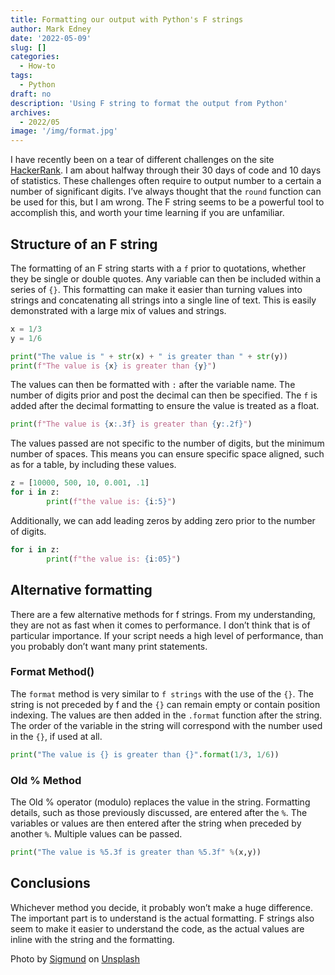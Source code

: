 ```yaml
---
title: Formatting our output with Python's F strings
author: Mark Edney
date: '2022-05-09'
slug: []
categories:
  - How-to
tags:
  - Python
draft: no
description: 'Using F string to format the output from Python'
archives:
  - 2022/05
image: '/img/format.jpg'
---
```


I have recently been on a tear of different challenges on the site [HackerRank](hackerrank.com). I am about halfway through their 30 days of code and 10 days of statistics. These challenges often require to output number to a certain a number of significant digits. I've always thought that the `round` function can be used for this, but I am wrong. The F string seems to be a powerful tool to accomplish this, and worth your time learning if you are unfamiliar. 

## Structure of an F string

The formatting of an F string starts with a `f` prior to quotations, whether they be single or double quotes. Any variable can then be included within a series of `{}`. This formatting can make it easier than turning values into strings and concatenating all strings into a single line of text. This is easily demonstrated with a large mix of values and strings.  

```python
x = 1/3
y = 1/6

print("The value is " + str(x) + " is greater than " + str(y))
print(f"The value is {x} is greater than {y}")
```

The values can then be formatted with `:` after the variable name. The number of digits prior and post the decimal can then be specified. The `f` is added after the decimal formatting to ensure the value is treated as a float. 

```python
print(f"The value is {x:.3f} is greater than {y:.2f}")
```
The values passed are not specific to the number of digits, but the minimum number of spaces. This means you can ensure specific space aligned, such as for a table, by including these values.

```python
z = [10000, 500, 10, 0.001, .1]
for i in z:
        print(f"the value is: {i:5}")
```

Additionally, we can add leading zeros by adding zero prior to the number of digits. 

```python
for i in z:
        print(f"the value is: {i:05}")
```
## Alternative formatting

There are a few alternative methods for f strings. From my understanding, they are not as fast when it comes to performance. I don't think that is of particular importance. If your script needs a high level of performance, than you probably don't want many print statements. 

### Format Method()

The `format` method is very similar to `f strings` with the use of the `{}`. The string is not preceded by f and the `{}` can remain empty or contain position indexing. The values are then added in the `.format` function after the string. The order of the variable in the string will correspond with the number used in the `{}`, if used at all. 

```python
print("The value is {} is greater than {}".format(1/3, 1/6))
```

### Old % Method

The Old % operator (modulo) replaces the value in the string. Formatting details, such as those previously discussed, are entered after the `%`. The variables or values are then entered after the string when preceded by another `%`. Multiple values can be passed.

```python
print("The value is %5.3f is greater than %5.3f" %(x,y))
```

## Conclusions
Whichever method you decide, it probably won't make a huge difference. The important part is to understand is the actual formatting. F strings also seem to make it easier to understand the code, as the actual values are inline with the string and the formatting.

Photo by [Sigmund](https://unsplash.com/@sigmund?utm_source=unsplash&utm_medium=referral&utm_content=creditCopyText) on [Unsplash](https://unsplash.com/s/photos/output?utm_source=unsplash&utm_medium=referral&utm_content=creditCopyText)
  